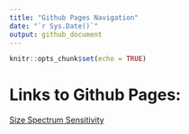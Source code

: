 ```yaml
---
title: "Github Pages Navigation"
date: "`r Sys.Date()`"
output: github_document
---
```


```r
knitr::opts_chunk$set(echo = TRUE)
```

# Links to Github Pages:

[Size Spectrum Sensitivity](https://adamkemberling.github.io/nefsc_trawl/R/06_ss_sensitivity.html)